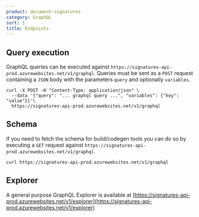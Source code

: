 ```yaml
---
product: document-signatures
category: GraphQL
sort: 1
title: Endpoints
---
```



## Query execution

GraphQL queries can be executed against `https://signatures-api-prod.azurewebsites.net/v1/graphql`. Queries must be sent as a `POST` request containing a `JSON` body with the parameters `query` and optionally `variables`.

```
curl -X POST -H "Content-Type: application/json" \
  --data '{"query": "... graphql query ...", "variables": {"key": "value"}}'\ 
  https://signatures-api-prod.azurewebsites.net/v1/graphql
```

## Schema

If you need to fetch the schema for build/codegen tools you can do so by executing a `GET` request against `https://signatures-api-prod.azurewebsites.net/v1/graphql`.

```
curl https://signatures-api-prod.azurewebsites.net/v1/graphql
```

## Explorer

A general purpose GraphQL Explorer is available at [https://signatures-api-prod.azurewebsites.net/v1/explorer](https://signatures-api-prod.azurewebsites.net/v1/explorer)